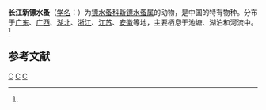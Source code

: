 {{Speciesbox
| taxon = Neodiaptomus yangtsekiangensis
| binomial_authority = (Mashiko, 1951)<ref name='id12470'>{{cite web| url =http://www.bioinfo.cn/db05/BjdwSpecies.php?action=view&id=12470| title =长江新镖水蚤| work =《中国动物物种编目数据库》| publisher =中国科学院微生物研究所| author =中国科学院动物研究所| accessdate =2009-04-28| deadurl =yes| archiveurl =https://web.archive.org/web/20160305105559/http://www.bioinfo.cn/db05/BjdwSpecies.php?action=view&id=12470| archivedate =2016-03-05}}</ref>
}}

'''长江新镖水蚤'''（[[学名|学名]]：{{lang|la|''Neodiaptomus yangtsekiangensis''}}）为[[镖水蚤科|镖水蚤科]][[新镖水蚤属|新镖水蚤属]]的动物，是中国的特有物种。分布于[[广东|广东]]、[[广西|广西]]、[[湖北|湖北]]、[[浙江|浙江]]、[[江苏|江苏]]、[[安徽|安徽]]等地，主要栖息于池塘、湖泊和河流中。<ref name='id12470'/>

== 参考文献 ==
{{reflist}}

{{节肢动物小作品}}

{{taxonbar}}
[[Category:_1951年描述的动物|C]]
[[Category:新镖水蚤属|C]]
[[Category:中国特有种|C]]